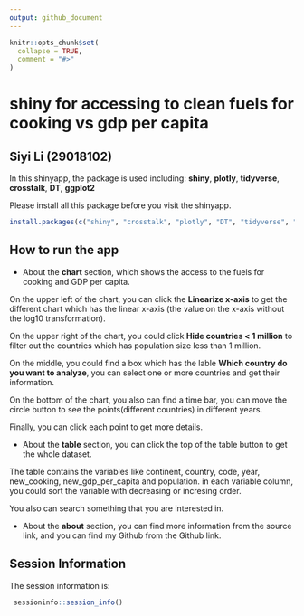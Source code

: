 ```yaml
---
output: github_document
---
```


<!-- README.md is generated from README.Rmd. Please edit that file -->

```r
knitr::opts_chunk$set(
  collapse = TRUE,
  comment = "#>"
)
```

# shiny for accessing to clean fuels for cooking vs gdp per capita


## Siyi Li (29018102)

In this shinyapp, the package is used including: **shiny**, **plotly**, **tidyverse**, **crosstalk**, **DT**, **ggplot2**

Please install all this package before you visit the shinyapp.


```r
install.packages(c("shiny", "crosstalk", "plotly", "DT", "tidyverse", "here","ggplot2"))
```

## How to run the app

- About the **chart** section, which shows the access to the fuels for cooking and GDP per capita.

On the upper left of the chart, you can click the **Linearize x-axis** to get the different chart which has the linear x-axis (the value on the x-axis without the log10 transformation).

On the upper right of the chart, you could click **Hide countries < 1 million** to filter out the countries which has population size less than 1 million.

On the middle, you could find a box which has the lable **Which country do you want to analyze**, you can select one or more countries and get their information.

On the bottom of the chart, you also can find a time bar, you can move the circle button to see the points(different countries) in different years.

Finally, you can click each point to get more details.


-  About the **table** section, you can click the top of the table button to get the whole dataset.

The table contains the variables like continent, country, code, year, new_cooking, new_gdp_per_capita and population. in each variable column, you could sort the variable with decreasing or incresing order.

You also can search something that you are interested in.


-  About the **about** section, you can find more information from the source link, and you can find my Github from the Github link.



## Session Information

The session information is:

```r
 sessioninfo::session_info()
```
